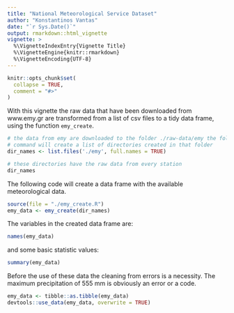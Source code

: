 ```yaml
---
title: "National Meteorological Service Dataset"
author: "Konstantinos Vantas"
date: "`r Sys.Date()`"
output: rmarkdown::html_vignette
vignette: >
  %\VignetteIndexEntry{Vignette Title}
  %\VignetteEngine{knitr::rmarkdown}
  %\VignetteEncoding{UTF-8}
---
```


```r
knitr::opts_chunk$set(
  collapse = TRUE,
  comment = "#>"
)
```

With this vignette the raw data that have been downloaded from www.emy.gr are transformed from a list of csv files to a tidy data frame, using the function `emy_create`.
```r
# the data from emy are downloaded to the folder ./raw-data/emy the following
# command will create a list of directories created in that folder
dir_names <- list.files('./emy', full.names = TRUE)

# these directories have the raw data from every station
dir_names
```

The following code will create a data frame with the available meteorological data. 

```r
source(file = "./emy_create.R")
emy_data <- emy_create(dir_names)
```

The variables in the created data frame are:
```r
names(emy_data)
```

and some basic statistic values:
```r
summary(emy_data)
```

Before the use of these data the cleaning from errors is a necessity. The maximum precipitation of 555  mm is obviously an error or a code. 

```r
emy_data <- tibble::as.tibble(emy_data)
devtools::use_data(emy_data, overwrite = TRUE)

```

